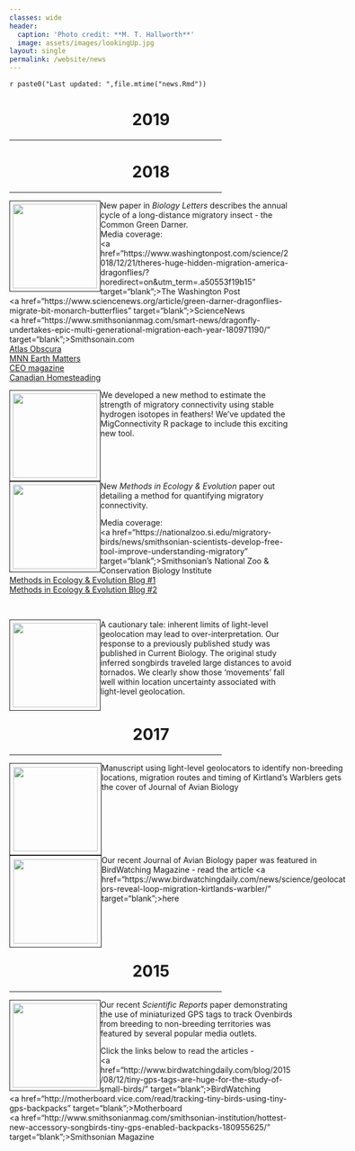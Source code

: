 ```yaml
---
classes: wide
header:
  caption: 'Photo credit: **M. T. Hallworth**'
  image: assets/images/lookingUp.jpg
layout: single
permalink: /website/news
---
```

`r paste0("Last updated: ",file.mtime("news.Rmd"))`

<div style="text-align:center">
<h1> 2019 </h1>
<hr width="75%">
</div>


<div style="text-align:center">
<h1> 2018 </h1>
<hr width="75%">
</div>

<img src="../assets/images/bioletters2018.jpeg" style="float: left; padding: 1%;" alt="" border=1% height=150 width=150></img>
New paper in <i>Biology Letters</i> describes the annual cycle of a long-distance migratory insect - the Common Green Darner.<br>
Media coverage:<br>
<a href="https://www.washingtonpost.com/science/2018/12/21/theres-huge-hidden-migration-america-dragonflies/?noredirect=on&utm_term=.a50553f19b15" target="blank";>The Washington Post</a><br>
<a href="https://www.sciencenews.org/article/green-darner-dragonflies-migrate-bit-monarch-butterflies" target="blank";>ScienceNews</a><br>
<a href="https://www.smithsonianmag.com/smart-news/dragonfly-undertakes-epic-multi-generational-migration-each-year-180971190/" target="blank";>Smithsonain.com</a><br>
<a href="https://www.atlasobscura.com/articles/do-dragonflies-migrate" target="blank">Atlas Obscura</a><br>
<a href="https://www.mnn.com/earth-matters/animals/blogs/it-takes-this-dragonfly-three-generations-to-complete-annual-migration" target="blank">MNN Earth Matters</a><br>
<a href="https://news.theceomagazine.com/news/scientists-have-discovered-green-darner-dragonflies-take-three-generations-to-complete-migration/" target="blank">CEO magazine</a><br>
<a href="https://canadianhomesteading.ca/science/dragonflys-migration-is-no-mystery-for-scientists-anymore/7915" target="blank">Canadian Homesteading</a><br>
</p>
<p style="clear: both;">

<img src="../assets/images/ecography_2018.JPG" style="float: left; padding: 1%;" alt="" border=1% height=150 width=150></img>
We developed a new method to estimate the strength of migratory connectivity using stable hydrogen isotopes in feathers! We've updated the MigConnectivity R package to include this exciting new tool. 
</p>
<p style="clear: both;">

<p style="width: 600px;">
<img src="../assets/images/OVENmove.jpg" style="float: left; padding: 1%;" alt="" border=1% height=150 width=150></img>
New <i>Methods in Ecology & Evolution</i> paper out detailing a method for quantifying migratory connectivity. 

Media coverage:<br>
<a href="https://nationalzoo.si.edu/migratory-birds/news/smithsonian-scientists-develop-free-tool-improve-understanding-migratory" target="blank";>Smithsonian's National Zoo & Conservation Biology Institute</a><br>
<a href="https://methodsblog.wordpress.com/2017/11/21/strength-of-migratory-connectivity/" target="blank">Methods in Ecology & Evolution Blog #1</a><br>
<a href="https://methodsblog.wordpress.com/2017/11/09/migratory-connectivity/" target="blank">Methods in Ecology & Evolution Blog #2</a><br>
</p>
<br>
<p style="clear: both;">

<img src="../assets/images/lisovski_2018.jpg" style="float: left; padding: 1%;" alt="" border=1% height=150 width=150></img>
A cautionary tale: inherent limits of light-level geolocation may lead to over-interpretation. Our response  to a previously published study was published in Current Biology. The original study inferred songbirds traveled large distances to avoid tornados. We clearly show those 'movements' fall well within location uncertainty associated with light-level geolocation.
</p>
<p style="clear: both;">

<div style="text-align:center">
<h1> 2017 </h1>
<hr width="75%">
</div>

<p style="width: 600px;">
<img src="../assets/images/jab-kirtlands-cover.jpg" style="float: left; padding: 1%;" alt="" border=1% height=150 width=150></img>
Manuscript using light-level geolocators to identify non-breeding locations, migration routes and timing of Kirtland's Warblers gets the cover of Journal of Avian Biology
</p>
<br>
<p style="clear: both;">

<p style="width: 600px;">
<img src="../assets/images/birdwatching_2017.jpg" style="float: left; padding: 1%;" alt="" border=1% height=150 width=150></img>
Our recent Journal of Avian Biology paper was featured in BirdWatching Magazine - read the article <a href="https://www.birdwatchingdaily.com/news/science/geolocators-reveal-loop-migration-kirtlands-warbler/" target="blank";>here</a>
</p>
<br>
<p style="clear: both;">

<div style="text-align:center">
<h1> 2015 </h1>
<hr width="75%">
</div>

<p style="width: 600px;">
<img src="../assets/images/birdwatching_2015.jpg" style="float: left; padding: 1%;" alt="" border=1% height=150 width=150></img>
Our recent <i>Scientific Reports</i> paper demonstrating the use of miniaturized GPS tags to track Ovenbirds from breeding to non-breeding territories was featured by several popular media outlets.

Click the links below to read the articles -<br>
<a href="http://www.birdwatchingdaily.com/blog/2015/08/12/tiny-gps-tags-are-huge-for-the-study-of-small-birds/" target="blank";>BirdWatching</a><br>
<a href="http://motherboard.vice.com/read/tracking-tiny-birds-using-tiny-gps-backpacks" target="blank";>Motherboard</a><br>
<a href="http://www.smithsonianmag.com/smithsonian-institution/hottest-new-accessory-songbirds-tiny-gps-enabled-backpacks-180955625/" target="blank";>Smithsonian Magazine</a>
</p>
<br>
<p style="clear: both;">